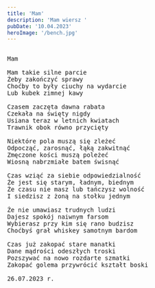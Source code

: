 ```yaml
---
title: 'Mam'
description: 'Mam wiersz '
pubDate: '10.04.2023'
heroImage: '/bench.jpg'
---
```

<pre>

Mam

Mam takie silne parcie
Żeby zakończyć sprawy
Choćby to były ciuchy na wydarcie
Lub kubek zimnej kawy

Czasem zaczęta dawna rabata
Czekała na święty nigdy
Usiana teraz w letnich kwiatach
Trawnik obok równo przycięty

Niektóre pola muszą się zleżeć
Odpocząć, zarosnąć, łąką zakwitnąć
Zmęczone kości muszą poleżeć
Wiosną nabrzmiałe batem świsnąć

Czas wziąć za siebie odpowiedzialność
Że jest się starym, ładnym, biednym
Że czasu nie masz lub tańczysz wolność
I siedzisz z żoną na stołku jednym

Że nie umawiasz trudnych ludzi
Dajesz spokój naiwnym farsom
Wybierasz przy kim się rano budzisz
Choćbyś grał whiskey samotnym bardom

Czas już zakopać stare manatki
Dane mądrości odeszłych troski
Pozszywać na nowo rozdarte szmatki
Zakopać golema przywrócić kształt boski

26.07.2023 r.
  
</pre>
